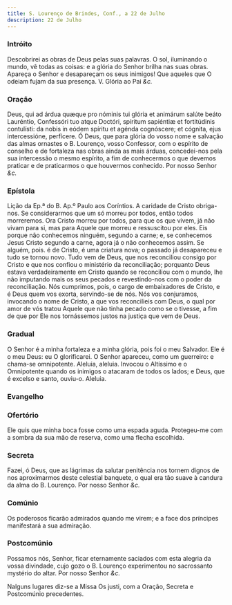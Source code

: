 ```yaml
---
title: S. Lourenço de Brindes, Conf., a 22 de Julho
description: 22 de Julho
---
```


### Intróito

<div class="grid grid-cols-2 gap-5">
  <span class="text-justify"></span>
  <span class="text-justify">
    Descobrirei as obras de Deus pelas suas palavras. O sol, iluminando o mundo,
    vê todas as coisas: e a glória do Senhor brilha nas suas obras. Apareça o
    Senhor e desapareçam os seus inimigos! Que aqueles que O odeiam fujam da sua
    presença.
    <em></em>
    V. Glória ao Pai <em>&c.</em>
  </span>
</div>

### Oração

<div class="grid grid-cols-2 gap-5">
  <span class="text-justify">
    Deus, qui ad árdua quæque pro nóminis tui glória et animárum salúte beáto
    Lauréntio, Confessóri tuo atque Doctóri, spíritum sapiéntiæ et fortitúdinis
    contulísti: da nobis in eódem spíritu et agénda cognóscere; et cógnita, ejus
    intercessióne, perfícere.
  </span>
  <span class="text-justify">
    Ó Deus, que para glória do vosso nome e salvação das almas ornastes o B.
    Lourenço, vosso Confessor, com o espírito de conselho e de fortaleza nas
    obras ainda as mais árduas, concedei-nos pela sua intercessão o mesmo
    espírito, a fim de conhecermos o que devemos praticar e de praticarmos o que
    houvermos conhecido. Por nosso Senhor <em>&c.</em>
  </span>
</div>

### Epístola

<div class="grid grid-cols-2 gap-5">
  <span class="text-justify"></span>
  <span class="text-justify">
    Lição da Ep.ª do B. Ap.º Paulo aos Coríntios.
  </span>
  <span class="text-justify"></span>
  <span class="text-justify">
    A caridade de Cristo obriga-nos. Se considerarmos que um só morreu por
    todos, então todos morreremos. Ora Cristo morreu por todos, para que os que
    vivem, já não vivam para si, mas para Aquele que morreu e ressuscitou por
    eles. Eis porque não conhecemos ninguém, segundo a carne; e, se conhecemos
    Jesus Cristo segundo a carne, agora já o não conhecemos assim. Se alguém,
    pois. é de Cristo, é uma criatura nova; o passado já desapareceu e tudo se
    tornou novo. Tudo vem de Deus, que nos reconciliou consigo por Cristo e que
    nos confiou o ministério da reconciliação; porquanto Deus estava
    verdadeiramente em Cristo quando se reconciliou com o mundo, lhe não
    imputando mais os seus pecados e revestindo-nos com o poder da
    reconciliação. Nós cumprimos, pois, o cargo de embaixadores de Cristo, e é
    Deus quem vos exorta, servindo-se de nós. Nós vos conjuramos, invocando o
    nome de Cristo, a que vos reconcilieis com Deus, o qual por amor de vós
    tratou Aquele que não tinha pecado como se o tivesse, a fim de que por Ele
    nos tornássemos justos na justiça que vem de Deus.
  </span>
</div>

### Gradual

<div class="grid grid-cols-2 gap-5">
  <span class="text-justify"></span>
  <span class="text-justify">
    O Senhor é a minha fortaleza e a minha glória, pois foi o meu Salvador. Ele
    é o meu Deus: eu O glorificarei. O Senhor apareceu, como um guerreiro: e
    chama-se omnipotente.
  </span>
  <span class="text-justify"></span>
  <span class="text-justify">
    Aleluia, aleluia. Invocou o Altíssimo e o Omnipotente quando os inimigos o
    atacaram de todos os lados; e Deus, que é excelso e santo, ouviu-o. Aleluia.
  </span>
</div>

### Evangelho


<LinkCard
  href="/missal/pentecostes/sextafeirapentecostes#evangelho"
  title="Sexta-feira das Têmporas de Pentecostes - Estação nos Doze Apóstolos"
/>

### Ofertório

<div class="grid grid-cols-2 gap-5">
  <span class="text-justify"></span>
  <span class="text-justify">
    Ele quis que minha boca fosse como uma espada aguda. Protegeu-me com a
    sombra da sua mão de reserva, como uma flecha escolhida.
  </span>
</div>

### Secreta

<div class="grid grid-cols-2 gap-5">
  <span class="text-justify"></span>
  <span class="text-justify">
    Fazei, ó Deus, que as lágrimas da salutar penitência nos tornem dignos de
    nos aproximarmos deste celestial banquete, o qual era tão suave à candura da
    alma do B. Lourenço. Por nosso Senhor <em>&c.</em>
  </span>
</div>

### Comúnio

<div class="grid grid-cols-2 gap-5">
  <span class="text-justify"></span>
  <span class="text-justify">
    Os poderosos ficarão admirados quando me virem; e a face dos príncipes
    manifestará a sua admiração.
  </span>
</div>

### Postcomúnio

<div class="grid grid-cols-2 gap-5">
  <span class="text-justify"></span>
  <span class="text-justify">
    Possamos nós, Senhor, ficar eternamente saciados com esta alegria da vossa
    divindade, cujo gozo o B. Lourenço experimentou no sacrossanto mystério do
    altar. Por nosso Senhor <em>&c.</em>
  </span>
</div>

Nalguns lugares diz-se a Missa Os justi, com a Oração, Secreta e Postcomúnio precedentes.

<LinkCard
  href="/missal/comum/14confessoresnaopontifices1"
  title="Confessores não Pontífices - Missa Os justi"
/>
